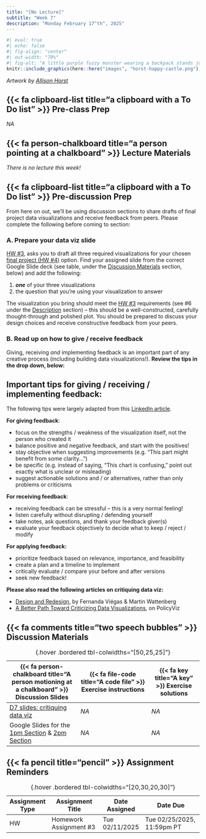 ```yaml
---
title: "[No Lecture]"
subtitle: "Week 7"
description: "Monday February 17^th^, 2025"
---
```


```r
#| eval: true 
#| echo: false
#| fig-align: "center"
#| out-width: "70%" 
#| fig-alt: "A little purple fuzzy monster wearing a backpack stands just before a drawbridge, leading to a castle covered in flowers and confetti, with flags that say 'R' and 'Hi Friend!' flapping in the wind. A crow wearing a party hat is perched on a welome sign the start of the bridge and says 'SQUAAWK YOU CAN DO IT!'. A green fuzzy monster with a party hat stands on the opposite end of the bridge, in front of the castle, with it's arms outstretched."
knitr::include_graphics(here::here("images", "horst-happy-castle.png"))
```

:::{.gray-text .center-text}
*Artwork by [Allison Horst](https://allisonhorst.com/){target="_blank"}*
:::

## {{< fa clipboard-list title="a clipboard with a To Do list" >}} Pre-class Prep {#pre-class-prep}

*NA* 

## {{< fa person-chalkboard title="a person pointing at a chalkboard" >}} Lecture Materials {#lecture-materials}

*There is no lecture this week!*

## {{< fa clipboard-list title="a clipboard with a To Do list" >}} Pre-discussion Prep {#pre-discussion-prep} 

From here on out, we'll be using discussion sections to share drafts of final project data visualizations and receive feedback from peers. Please complete the following before coming to section:

### A. Prepare your data viz slide 

<!-- Add *one* of your draft data vizualizations to your slide -->

[HW #3](assignments/HW3.qmd){target="_blank"}, asks you to draft all three required visualizations for your chosen [final project (HW #4)](assignments/HW4.qmd){target="_blank"} option. Find your assigned slide from the correct Google Slide deck (see table, under the [Discussion Materials](week7.qmd#discussion-materials) section, below) and add the following:

<!-- plan to bring the following to discussion: -->
<!-- (i.e. one of the three viz that will make up your infographic for [option 1](../assignments/HW4.qmd#option-1), *or* one of the three required viz for for [option 2](../assignments/HW4.qmd#option-1#option-2), *or*) -->

1. ***one*** of your three visualizations
2. the question that you're using your visualization to answer

<!-- Add your visualization and your question to the appropriate Google slide deck (each slide is labeled with a name) before section begins: -->

<!-- - [10am section slides](https://docs.google.com/presentation/d/1sDdgujrlVPwy44YIlbhKj-tdENu1nzI_d9jOLM05Ptg/edit#slide=id.p) -->
<!-- - [11am section slides](https://docs.google.com/presentation/d/15B3Yn0QLdNlLdLSNwzmuqDkXACeBQKkZq_uWk2l7WHI/edit#slide=id.p) -->

The visualization you bring should meet the [HW #3](assignments/HW3.qmd){target="_blank"} requirements (see #6 under the [Description](assignments/HW3.qmd#description){target="_blank"} section) -- this should be a well-constructed, carefully thought-through and polished plot. You should be prepared to discuss your design choices and receive constructive feedback from your peers.

### B. Read up on how to give / receive feedback

Giving, receiving *and* implementing feedback is an important part of any creative process (including building data visualizations!). **Review the tips in the drop down, below:**

<!-- [**This week, you should focus largely on providing *high-level* feedback (though suggestions on how to tweak the details of a visualization are welcome).**]{.teal-text} -->

::: {.callout-tip collapse=true}
## Important tips for giving / receiving / implementing feedback:

The following tips were largely adapted from this [LinkedIn article](https://www.linkedin.com/advice/0/how-do-you-improve-your-data-visualizations-feedback){target="_blank"}.

**For giving feedback**:

- focus on the strengths / weakness of the visualization itself, not the person who created it
- balance positive and negative feedback, and start with the positives!
- stay objective when suggesting improvements (e.g. "This part might benefit from some clarity...")
- be specific (e.g. instead of saying, "This chart is confusing," point out exactly what is unclear or misleading)
- suggest actionable solutions and / or alternatives, rather than only problems or criticisms

**For receiving feedback**:

- receiving feedback can be stressful -- this is a very normal feeling!
- listen carefully without disrupting / defending yourself
- take notes, ask questions, and thank your feedback giver(s)
- evaluate your feedback objectively to decide what to keep / reject / modify

**For applying feedback:**

- prioritize feedback based on relevance, importance, and feasibility
- create a plan and a timeline to implement
- critically evaluate / compare your before and after versions
- seek new feedback!
:::

**Please also read the following articles on critiquing data viz:**

- [Design and Redesign](https://medium.com/@hint_fm/design-and-redesign-4ab77206cf9){target="_blank"}, by Fernanda Viégas & Martin Wattenberg
- [A Better Path Toward Criticizing Data Visualizations](https://policyviz.com/2023/02/01/a-better-path-toward-criticizing-data-visualization/){target="_blank"}, on PolicyViz

## {{< fa comments title="two speech bubbles" >}} Discussion Materials {#discussion-materials}

| {{< fa person-chalkboard title="A person motioning at a chalkboard" >}} Discussion Slides | {{< fa file-code title="A code file" >}} Exercise instructions | {{< fa key title="A key" >}} Exercise solutions |
|-------------------|-------------------|--------------|
| [D7 slides: critiquing data viz](discussion/week7/week7-slides.qmd){target="_blank"} | *NA* | *NA* |
| Google Slides for the [1pm Section](https://docs.google.com/presentation/d/1Rcwv4H5TVWyYGorkNV6zhAtBqo3_7A2ndXoeAe8VdlI/edit?usp=sharing){target="_blank"} & [2pm Section](https://docs.google.com/presentation/d/1RpOUikXIxE0S5PU7PWJOwKMvopxi1tltO6FVFlkOoMQ/edit?usp=sharing){target="_blank"} | *NA* | *NA* |
: {.hover .bordered tbl-colwidths="[50,25,25]"} 

## {{< fa pencil title="pencil" >}} Assignment Reminders {#assignment-reminders}

| Assignment Type | Assignment Title       | Date Assigned  | Date Due                   |
|-----------------|------------------------|----------------|----------------------------|
| HW              | Homework Assignment #3 | Tue 02/11/2025 | Tue 02/25/2025, 11:59pm PT |
: {.hover .bordered tbl-colwidths="[20,30,20,30]"}

<!-- | Assignment Type | Assignment Title                                      | Date Assigned  | Date Due                    | -->
<!-- |-----------------|-------------------------------------------------------|----------------|-----------------------------| -->
<!-- | HW              | [Homework Assignment #3](assignments/HW3.qmd)      | Tue 02/11/2025 | Tue 02/25/2025, 11:59pm PT | -->
<!-- : {.hover .bordered tbl-colwidths="[20,30,20,30]"} -->
